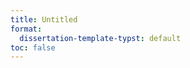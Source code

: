 ```yaml
---
title: Untitled
format:
  dissertation-template-typst: default
toc: false
---
```


```{=typst}
#pagebreak()
```

```{=typst}
#set rect(
  inset: 8pt,
  fill: none,
  stroke: none,
  width: 100%,
)

#align(center+ horizon,
  grid(
    columns: 1,
    rows: (auto, 80pt),
    row-gutter: (0pt, 40pt),
    rect[#text(24pt, weight: "light", font: "Gill Sans")[Executive functioning in adverse environments:]],
    rect[#text(20pt, weight: "light", font: "Gill Sans")[Using cognitive modeling to integrate deficit and \ adaptation frameworks]],
    rect[#text(20pt, weight: "light", font: "Gill Sans")[Stefan Vermeent]],
    align: center + horizon,
  )
)
```


```{=typst}
#pagebreak()
```
